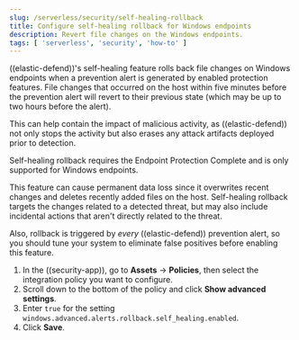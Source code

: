 ```yaml
---
slug: /serverless/security/self-healing-rollback
title: Configure self-healing rollback for Windows endpoints
description: Revert file changes on the Windows endpoints.
tags: [ 'serverless', 'security', 'how-to' ]
---
```


<div id="self-healing-rollback"></div>

((elastic-defend))'s self-healing feature rolls back file changes on Windows endpoints when a prevention alert is generated by enabled protection features. File changes that occurred on the host within five minutes before the prevention alert will revert to their previous state (which may be up to two hours before the alert).

This can help contain the impact of malicious activity, as ((elastic-defend)) not only stops the activity but also erases any attack artifacts deployed prior to detection.

Self-healing rollback requires the Endpoint Protection Complete <DocLink slug="/serverless/elasticsearch/manage-project" text="project feature"/> and is only supported for Windows endpoints.

<DocCallOut title="Caution" color="warning">

This feature can cause permanent data loss since it overwrites recent changes and deletes recently added files on the host. Self-healing rollback targets the changes related to a detected threat, but may also include incidental actions that aren't directly related to the threat.

Also, rollback is triggered by _every_ ((elastic-defend)) prevention alert, so you should tune your system to eliminate false positives before enabling this feature.

</DocCallOut>

1. In the ((security-app)), go to **Assets** → **Policies**, then select the integration policy you want to configure.
1. Scroll down to the bottom of the policy and click **Show advanced settings**.
1. Enter `true` for the setting `windows.advanced.alerts.rollback.self_healing.enabled`.
1. Click **Save**.


